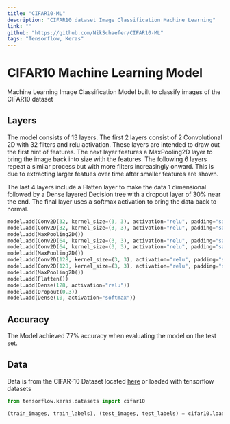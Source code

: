 ```yaml
---
title: "CIFAR10-ML"
description: "CIFAR10 dataset Image Classification Machine Learning"
link: ""
github: "https://github.com/NikSchaefer/CIFAR10-ML"
tags: "Tensorflow, Keras"
---
```


# CIFAR10 Machine Learning Model

Machine Learning Image Classification Model built to classify images of the
CIFAR10 dataset

## Layers

The model consists of 13 layers. The first 2 layers consist of 2 Convolutional
2D with 32 filters and relu activation. These layers are intended to draw out
the first hint of features. The next layer features a MaxPooling2D layer to
bring the image back into size with the features. The following 6 layers repeat
a similar process but with more filters increasingly onward. This is due to
extracting larger featues over time after smaller features are shown.

The last 4 layers include a Flatten layer to make the data 1 dimensional
followed by a Dense layered Decision tree with a dropout layer of 30% near the
end. The final layer uses a softmax activation to bring the data back to normal.

```py
model.add(Conv2D(32, kernel_size=(3, 3), activation="relu", padding="same", input_shape=(32, 32, 3)))
model.add(Conv2D(32, kernel_size=(3, 3), activation="relu", padding="same"))
model.add(MaxPooling2D())
model.add(Conv2D(64, kernel_size=(3, 3), activation="relu", padding="same"))
model.add(Conv2D(64, kernel_size=(3, 3), activation="relu", padding="same"))
model.add(MaxPooling2D())
model.add(Conv2D(128, kernel_size=(3, 3), activation="relu", padding="same"))
model.add(Conv2D(128, kernel_size=(3, 3), activation="relu", padding="same"))
model.add(MaxPooling2D())
model.add(Flatten())
model.add(Dense(128, activation="relu"))
model.add(Dropout(0.3))
model.add(Dense(10, activation="softmax"))
```

## Accuracy

The Model achieved 77% accuracy when evaluating the model on the test set.

## Data

Data is from the CIFAR-10 Dataset located
[here](https://www.cs.toronto.edu/~kriz/cifar.html) or loaded with tensorflow
datasets

```py
from tensorflow.keras.datasets import cifar10

(train_images, train_labels), (test_images, test_labels) = cifar10.load_data()
```
